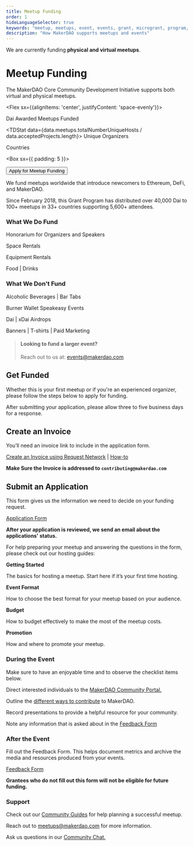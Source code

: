 ```yaml
---
title: Meetup Funding
order: 1
hideLanguageSelector: true
keywords: "meetup, meetups, event, events, grant, microgrant, program, help, local"
description: "How MakerDAO supports meetups and events"
---
```



<StatusBanner>


We are currently funding **physical and virtual meetups**.

</StatusBanner>


# Meetup Funding

The MakerDAO Core Community Development Initiative supports both virtual and physical meetups.

<Flex sx={{alignItems: 'center', justifyContent: 'space-evenly'}}>


<TDStat data={data.meetups.totalMoneyDispersed}>
Dai Awarded

</TDStat>


<TDStat data={data.meetups.totalNumberMeetups}>
Meetups Funded

</TDStat>


<TDStat data={data.meetups.totalNumberUniqueHosts / data.acceptedProjects.length}>
Unique Organizers


</TDStat>


<TDStat alt data={data.meetups.totalNumberCountries}>
Countries


</TDStat>
</Flex>


<Box sx={{ padding: 5 }}>


<Aligner center>


<Button to="https://airtable.com/shr4HOtcZ8o3VZmek">
  Apply for Meetup Funding
</Button>

</Aligner>


</Box>


We fund meetups worldwide that introduce newcomers to Ethereum, DeFi, and MakerDAO.

Since February 2018, this Grant Program has distributed over 40,000 Dai to 100+ meetups in 33+ countries supporting 5,600+ attendees.

<Tout>


<Box>


### What We Do Fund

<List>


Honorarium for Organizers and Speakers

Space Rentals

Equipment Rentals

Food | Drinks

</List>


</Box>


<Box>


### What We Don't Fund

<List>


Alcoholic Beverages | Bar Tabs

Burner Wallet Speakeasy Events

Dai | xDai Airdrops

Banners | T-shirts | Paid Marketing

</List>


</Box>


</Tout>


> #### **Looking to fund a larger event?**
>
> Reach out to us at: events@makerdao.com

## Get Funded

Whether this is your first meetup or if you're an experienced organizer, please follow the steps below to apply for funding.

After submitting your application, please allow three to five business days for a response.

<Process>


<Box>


## Create an Invoice

You’ll need an invoice link to include in the application form.

[Create an Invoice using Request Network](https://invoicing.request.network/) | [How-to](https://request.network/en/invoicing/getting-started/)

**Make Sure the Invoice is addressed to `contributing@makerdao.com`**

</Box>


<Box>


## Submit an Application

This form gives us the information we need to decide on your funding request.

[Application Form](https://airtable.com/shr4HOtcZ8o3VZmek)

**After your application is reviewed, we send an email about the applications' status.**

<Callout>


For help preparing your meetup and answering the questions in the form, please check out our hosting guides:

<List>


<Link to="/contribute/meetups/getting-started-guide">


**Getting Started**

The basics for hosting a meetup. Start here if it’s your first time hosting.

</Link>


<Link to="/contribute/meetups/event-formats-guide">


**Event Format**

How to choose the best format for your meetup based on your audience.

</Link>


<Link to="/contribute/meetups/budget-guide">


**Budget**

How to budget effectively to make the most of the meetup costs.

</Link>


<Link to="/contribute/meetups/promotion-guide">


**Promotion**

How and where to promote your meetup.

</Link>


</List>


</Callout>


</Box>


<Box>


### During the Event

Make sure to have an enjoyable time and to observe the checklist items below.

<Checklist>


Direct interested individuals to the [MakerDAO Community Portal.](/en/)

Outline the [different ways to contribute](/en/contribute/) to MakerDAO.

Record presentations to provide a helpful resource for your community.

Note any information that is asked about in the [Feedback Form](https://airtable.com/shr6Icuj6tOy0k55l)

</Checklist>


</Box>


<Box>


### After the Event

Fill out the Feedback Form. This helps document metrics and archive the media and resources produced from your events.

[Feedback Form](https://airtable.com/shr6Icuj6tOy0k55l)

**Grantees who do not fill out this form will not be eligible for future funding.**

</Box>


</Process>


### Support

<List>


Check out our [Community Guides](https://community-development.makerdao.com/en/contribute/meetups) for help planning a successful meetup.

Reach out to meetups@makerdao.com for more information.

Ask us questions in our [Community Chat.](https://chat.makerdao.com/channel/community-development)

</List>

